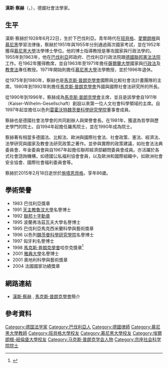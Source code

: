 '''漢斯·察赫'''（{{lang-de|'''Hans Friedrich Zacher'''}}，{{bd|1928年|6月22日|2015年|2月18日|catIdx=Z}}），德國社會法學家。

==生平==
漢斯·察赫於1928年6月22日，生於下巴伐利亞。青年時代在[[班貝格|班貝格]]、[[愛爾朗根|愛爾朗根]]與[[慕尼黑|慕尼黑]]學習法律後，察赫於1951年與1955年分別通過兩次國家考試，並在1952年獲得[[慕尼黑大學|慕尼黑大學]]法學博士學位。他的博士指導教授是專攻國家與行政法學的{{link-de|Hans Nawiasky|Hans Nawiasky}}。1955年到1963年，他在[[巴伐利亞|巴伐利亞]]邦政府、巴伐利亞行政法院跟[[德國聯邦憲法法院|德國聯邦憲法法院]]工作。在1962年獲得教席，並自1963年至1971年擔任[[薩爾蘭大學|薩爾蘭大學]]國家與[[行政法|行政法]]及[[教會法|教會法]]專任教授。1971年開始則擔任[[慕尼黑大學|慕尼黑大學]]法學教授，並於1996年退休。

從1975年到1980年，察赫也是[[馬克斯·普朗克學會|馬克斯·普朗克學會]]國際與比較社會法計畫團隊的主席。1980年到1992年則擔任[[馬克斯·普朗克學會|馬克斯·普朗克學會]]外國與國際社會法研究所的所長。

從1990年到1996年，察赫成為[[馬克斯·普朗克學會|馬克斯·普朗克學會]]主席，並且是該學會自1911年{{Link-de|威廉皇帝協會|Kaiser-Wilhelm-Gesellschaft zur Förderung der Wissenschaften}}（Kaiser-Wilhelm-Gesellschaft）創設以來第一位人文社會科學領域的主席。自1997年起並擔任以色列[[雷霍沃特|雷霍沃特]][[魏茨曼科學研究學院|魏茨曼科學研究學院]]董事會成員。

察赫也是德國社會法學會的共同創辦人與榮譽會長。在1981年，獲選為{{Link-de|巴伐利亞科學院|Bayerische Akademie der Wissenschaften}}哲學與歷史學門的院士。自1994年起擔任羅馬{{Link-de|教皇社會科學院|Päpstliche Akademie der Sozialwissenschaften}}院士，並在1990年成為{{Link-de|歐洲科學院|Academia Europaea}}院士。

察赫著有相當多德國法、比較法、歐洲與國際社會法、社會政策、憲法、經濟法、法學研究與國家及教會法研究政策之著作。並參與實際的政策建議，如社會法法典委員會、年金委員會與自1967年起擔任聯邦經濟部顧問委員會成員。亦活躍於各式社會諮詢機構，如德國公私福利協會會員，以及歐洲和國際組織中，如歐洲社會安全協會、國際社會福利委員會等。

察赫於2015年2月18日逝世於[[施塔恩貝格|施塔恩貝格]]，享年86歲。

==學術榮譽==
* 1983 巴伐利亞獎章
* 1991 [[天主教魯汶大學|天主教魯汶大學]]名譽博士
* 1992 [[聯邦十字勳章|聯邦十字勳章]]
* 1995 波蘭弗洛茲瓦夫大學名譽博士
* 1995 巴伐利亞馬克西米蘭科學與藝術獎章
* 1996 以色列[[魏茨曼科學研究學院|魏茨曼科學研究學院]]名譽博士
* 1997 匈牙利{{link-hu|塞格德大學|Szegedi Tudományegyetem}}名譽博士
* 1998 [[馬克斯·普朗克學會|馬克斯·普朗克學會]]哈奈克獎章<ref>{{Cite web|url = http://www.mpg.de/178543/Harnack-Medaille|title = Liste der Träger der Harnack-Medaille|accessdate = 2014-08-15|archive-date = 2014-08-14|archive-url = https://web.archive.org/web/20140814190030/http://www.mpg.de/178543/Harnack-Medaille|dead-url = no}}</ref>
* 2001 [[雅典大學|雅典大學]]名譽博士
* 2001 奧地利科學與藝術獎章
* 2004 法國國家功績獎章

==網路連結==
* [http://www.mpg.de/119371/hans-zacher 漢斯·察赫] {{Wayback|url=http://www.mpg.de/119371/hans-zacher |date=20150806232057 }}, [[馬克斯·普朗克學會|馬克斯·普朗克學會]]簡介

==參考資料==
<references />
{{start box}}
{{succession box |
  before={{link-de|Heinz Staab|Heinz A. Staab}}|
  title=[[馬克斯·普朗克學會|馬克斯·普朗克學會]]主席|
  years=1990—1996|
  after={{link-de|Hubert Markl|Hubert Markl}}
}}
{{end box}}

{{Authority control}}
{{DEFAULTSORT:Zacher, Hans F.}}
[[Category:德国法学家|Category:德国法学家]]
[[Category:巴伐利亞人|Category:巴伐利亞人]]
[[Category:德國律師|Category:德國律師]]
[[Category:慕尼黑大學教師|Category:慕尼黑大學教師]]
[[Category:班貝格大學校友|Category:班貝格大學校友]]
[[Category:慕尼黑大學校友|Category:慕尼黑大學校友]]
[[Category:埃爾朗根-紐倫堡大學校友|Category:埃爾朗根-紐倫堡大學校友]]
[[Category:马克斯·普朗克学会人物|Category:马克斯·普朗克学会人物]]
[[Category:宗座社会科学院院士|Category:宗座社会科学院院士]]